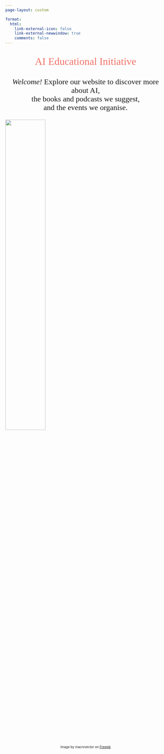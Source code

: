 ```yaml
---
page-layout: custom

format:
  html:
    link-external-icon: false
    link-external-newwindow: true
    comments: false
---
```


::: {style="font-size: xx-large;font-family: Gill Sans, open serif;"}
<p style="text-align:center;"><span style="color:#F07167">AI Educational Initiative  </span></p>
:::
::: {style="font-size: x-large;font-family: Gill Sans, open serif;text-align: center;"}
*Welcome!* Explore our website to discover more about AI,  
the books and podcasts we suggest,  
and the events we organise.
::: 

![](images/homepage-background.png){fig-align='center' width=50%}

<font size="0.5"> <p style="text-align:center;">Image by macrovector on [Freepik](https://www.freepik.com/free-vector/artificial-intelligence-line-concept_9387128.htm#page=6&query=artificial%20intelligence&position=40&from_view=search&track=ais)</p> </font>


